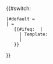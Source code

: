 {{#switch: {{NAMESPACE: {{{1}}} }}
 |#default = {{FULLPAGENAME: {{{1}}} }} <!-- eg "User:Foo" -->
 |{{ns:0}} = 
    {{#ifeq: {{NAMESPACE: {{{1}}} }} | {{NAMESPACE: Template{{{1}}} }}
      | Template:{{{1}}}            <!-- no leading colon, eg "Foo" -->
      | {{PAGENAME: {{{1}}} }}      <!-- leading colon, eg ":Foo", so we want the article -->
    }}
}}<noinclude>
{{documentation}}
</noinclude>